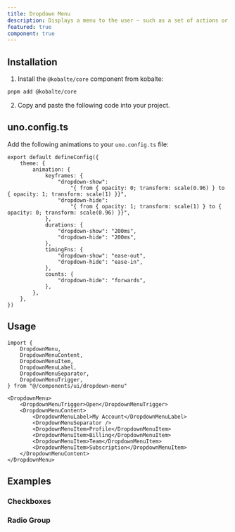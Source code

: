 ```yaml
---
title: Dropdown Menu
description: Displays a menu to the user — such as a set of actions or functions — triggered by a button.
featured: true
component: true
---
```


<ComponentExample src="/src/components/examples/dropdown-menu/demo.tsx">
	<DropdownMenuDemo />
</ComponentExample>

## Installation

1. Install the `@kobalte/core` component from kobalte:

```bash
pnpm add @kobalte/core
```

2. Copy and paste the following code into your project.

<ComponentSource src="/src/components/ui/dropdown-menu.tsx" />

## uno.config.ts

Add the following animations to your `uno.config.ts` file:

```tsx title="uno.config.ts" {3-21}
export default defineConfig({
	theme: {
		animation: {
			keyframes: {
				"dropdown-show":
					"{ from { opacity: 0; transform: scale(0.96) } to { opacity: 1; transform: scale(1) }}",
				"dropdown-hide":
					"{ from { opacity: 1; transform: scale(1) } to { opacity: 0; transform: scale(0.96) }}",
			},
			durations: {
				"dropdown-show": "200ms",
				"dropdown-hide": "200ms",
			},
			timingFns: {
				"dropdown-show": "ease-out",
				"dropdown-hide": "ease-in",
			},
			counts: {
				"dropdown-hide": "forwards",
			},
		},
	},
})
```

## Usage

```tsx
import {
	DropdownMenu,
	DropdownMenuContent,
	DropdownMenuItem,
	DropdownMenuLabel,
	DropdownMenuSeparator,
	DropdownMenuTrigger,
} from "@/components/ui/dropdown-menu"
```

```tsx
<DropdownMenu>
	<DropdownMenuTrigger>Open</DropdownMenuTrigger>
	<DropdownMenuContent>
		<DropdownMenuLabel>My Account</DropdownMenuLabel>
		<DropdownMenuSeparator />
		<DropdownMenuItem>Profile</DropdownMenuItem>
		<DropdownMenuItem>Billing</DropdownMenuItem>
		<DropdownMenuItem>Team</DropdownMenuItem>
		<DropdownMenuItem>Subscription</DropdownMenuItem>
	</DropdownMenuContent>
</DropdownMenu>
```

## Examples

### Checkboxes

<ComponentExample src="/src/components/examples/dropdown-menu/checkboxes.tsx">
	<DropdownMenuCheckboxes />
</ComponentExample>

### Radio Group

<ComponentExample src="/src/components/examples/dropdown-menu/radio-group.tsx">
	<DropdownMenuRadioGroupDemo />
</ComponentExample>
